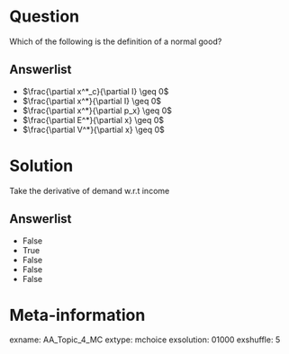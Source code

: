 Question
========
Which of the following is the definition of a normal good?

Answerlist
----------
* $\frac{\partial x^*_c}{\partial I} \geq 0$
* $\frac{\partial x^*}{\partial I} \geq 0$
* $\frac{\partial x^*}{\partial p_x} \geq 0$
* $\frac{\partial E^*}{\partial x} \geq 0$
* $\frac{\partial V^*}{\partial x} \geq 0$

Solution
================
Take the derivative of demand w.r.t income

Answerlist
----------
* False
* True
* False
* False
* False


Meta-information
================
exname: AA_Topic_4_MC
extype: mchoice
exsolution: 01000
exshuffle: 5

